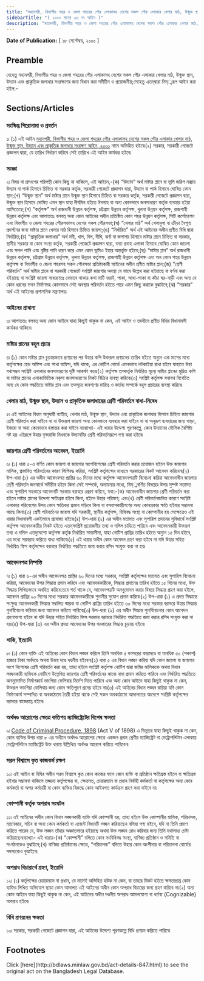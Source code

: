 ```yaml
---
title: "মহানগরী, বিভাগীয় শহর ও জেলা শহরের পৌর এলাকাসহ দেশের সকল পৌর এলাকার খেলার মাঠ, উন্মুক্ত স্থান, উদ্যান এবং প্রাকৃতিক জলাধার সংরক্ষণ আইন, ২০০০"
sidebarTitle: "( ২০০০ সনের ৩৬ নং আইন )"
description: "মহানগরী, বিভাগীয় শহর ও জেলা শহরের পৌর এলাকাসহ দেশের সকল পৌর এলাকার খেলার মাঠ, উন্মুক্ত স্থান, উদ্যান এবং প্রাকৃতিক জলাধার সংরক্ষণের জন্য প্রণীত আইন৷"
---
```


**Date of Publication:** [ ১৮ সেপ্টেম্বর, ২০০০ ]

## Preamble

যেহেতু মহানগরী, বিভাগীয় শহর ও জেলা শহরের পৌর এলাকাসহ দেশের সকল পৌর এলাকার খেলার মাঠ, উন্মুক্ত স্থান, উদ্যান এবং প্রাকৃতিক জলাধার সংরক্ষণের জন্য বিধান করা সমীচীন ও প্রয়োজনীয়;সেহেতু এতদ্‌দ্বারা নিম্্নরূপ আইন করা হইল:-

## Sections/Articles

### সংক্ষিপ্ত শিরোনামা ও প্রবর্তন

১৷ (১) এই আইন [মহানগরী, বিভাগীয় শহর ও জেলা শহরের পৌর এলাকাসহ দেশের সকল পৌর এলাকার খেলার মাঠ, উন্মুক্ত স্থান, উদ্যান এবং প্রাকৃতিক জলাধার সংরক্ষণ আইন, ২০০০](/laws/act-847 "মহানগরী, বিভাগীয় শহর ও জেলা শহরের পৌর এলাকাসহ দেশের সকল পৌর এলাকার খেলার মাঠ, উন্মুক্ত স্থান, উদ্যান এবং প্রাকৃতিক জলাধার সংরক্ষণ আইন, ২০০০") নামে অভিহিত হইবে৷(২) সরকার, সরকারী গেজেটে প্রজ্ঞাপন দ্বারা, যে তারিখ নির্ধারণ করিবে সেই তারিখে এই আইন কার্যকর হইবে৷

### সংজ্ঞা

২৷ বিষয় বা প্রসংগের পরিপন্থী কোন কিছু না থাকিলে, এই আইনে,-(ক) “উদ্যান” অর্থ মাষ্টার প্লানে বা ভূমি জরিপ নক্সায় উদ্যান বা পার্ক হিসাবে চিহ্নিত বা সরকার কর্তৃক, সরকারী গেজেটে প্রজ্ঞাপন দ্বারা, উদ্যান বা পার্ক হিসাবে ঘোষিত কোন স্থান;(খ) “উন্মুক্ত স্থান” অর্থ মাষ্টার প্লানে উন্মুক্ত স্থান হিসাবে চিহ্নিত বা সরকার কর্তৃক, সরকারী গেজেটে প্রজ্ঞাপন দ্বারা, উন্মুক্ত স্থান হিসাবে ঘোষিত এমন স্থান যাহা দীর্ঘদিন হইতে ঈদগাহ বা অন্য কোনভাবে জনসাধারণ কর্তৃক ব্যবহার হইয়া আসিতেছে;(গ) “কর্তৃপক্ষ” অর্থ রাজধানী উন্নয়ন কর্তৃপক্ষ, চট্টগ্রাম উন্নয়ন কর্তৃপক্ষ, খুলনা উন্নয়ন কর্তৃপক্ষ, রাজশাহী উন্নয়ন কর্তৃপক্ষ এবং আপাততঃ বলবত্ অন্য কোন আইনের অধীন প্রতিষ্ঠিত কোন শহর উন্নয়ন কর্তৃপক্ষ, সিটি কর্পোরেশন এবং বিভাগীয় ও জেলা শহরের পৌরসভাসহ দেশের সকল পৌরসভা;(ঘ) “খেলার মাঠ” অর্থ খেলাধুলা বা ক্রীড়া নৈপূণ্য প্রদর্শনের জন্য মাষ্টার প্লানে খেলার মাঠ হিসাবে চিহ্নিত জায়গা;(ঙ) “নির্ধারিত” অর্থ এই আইনের অধীন প্রণীত বিধি দ্বারা নির্ধারিত;(চ) “প্রাকৃতিক জলাধার” অর্থ নদী, খাল, বিল, দীঘি, ঝর্ণা বা জলাশয় হিসাবে মাষ্টার প্লানে চিহ্নিত বা সরকার, স্থানীয় সরকার বা কোন সংস্থা কর্তৃক, সরকারী গেজেটে প্রজ্ঞাপন দ্বারা, বন্যা প্রবাহ এলাকা হিসাবে ঘোষিত কোন জায়গা এবং সলল পানি এবং বৃষ্টির পানি ধারণ করে এমন কোন ভূমিও ইহার অন্তর্ভুক্ত হইবে;(ছ) “মাষ্টার প্লান” অর্থ রাজধানী উন্নয়ন কর্তৃপক্ষ, চট্টগ্রাম উন্নয়ন কর্তৃপক্ষ, খুলনা উন্নয়ন কর্তৃপক্ষ, রাজশাহী উন্নয়ন কর্তৃপক্ষ এবং অন কোন শহর উন্নয়ন কর্তৃপক্ষ বা বিভাগীয় ও জেলা শহরসহ সকল পৌরসভা প্রতিষ্ঠাকারী আইনের অধীন প্রণীত মাষ্টার প্লান;(জ) “শ্রেণী পরিবর্তন” অর্থ মাষ্টার প্লানে বা সরকারী গেজেটে সংশ্লিষ্ট জায়গার অবস্থা যে ভাবে উল্লেখ করা হইয়াছে বা বর্ণনা করা হইয়াছে বা সংশ্লিষ্ট জায়গা সাধারণতঃ যেভাবে থাকার কথা মাটি ভরাট, পাকা, আধা-পাকা বা কাঁচা ঘর-বাড়ী এবং অন্য যে কোন ধরনের ভবন নির্মাণসহ কোনভাবে সেই অবস্থার পরিবর্তন হইতে পারে এমন কিছু করাকে বুঝাইবে;(ঝ) “সরকার” অর্থ এই আইনের প্রশাসনিক মন্ত্রণালয়৷

### আইনের প্রাধান্য

৩৷ আপাততঃ বলবত্ অন্য কোন আইনে যাহা কিছুই থাকুক না কেন, এই আইন ও তদধীনে প্রণীত বিধির বিধানাবলী কার্যকর থাকিবে৷

### মাষ্টার প্লানের বহুল প্রচার

৪৷ (১) কোন মাষ্টার প্লান চূড়ান্তভাবে প্রণয়নের পর উহার কপি উক্তরূপ প্রণয়নের তারিখ হইতে অন্যুন এক মাসের মধ্যে কর্তৃপক্ষের হেড অফিস এবং শাখা অফিস, যদি থাকে, এর নোটিশ বোর্ডে এমনভাবে লটকাইয়া রাখা হইবে যাহাতে উহা যথাসম্ভব সংশ্লিষ্ট এলাকার জনসাধারণের দৃষ্টি আকর্ষণ করে৷(২) কর্তৃপক্ষ তত্কর্তৃক নির্ধারিত মূল্যে মাষ্টার প্লানের মুদ্রিত কপি বা মাষ্টার প্লানের এলাকাভিত্তিক নক্‌সা জনসাধারণের নিকট বিক্রির ব্যবস্থা করিবে৷(৩) সংশ্লিষ্ট কর্তৃপক্ষ যথাযথ বিবেচিত অন্য যে কোন পদ্ধতিতে মাষ্টার প্লান এবং তত্সূত্রে জনগণের দায়িত্ব ও কর্তব্য সম্পর্কে বহুল প্রচারের ব্যবস্থা করিবে৷

### খেলার মাঠ, উন্মুক্ত স্থান, উদ্যান ও প্রাকৃতিক জলাধারের শ্রেণী পরিবর্তনে বাধা-নিষেধ

৫৷ এই আইনের বিধান অনুযায়ী ব্যতীত, খেলার মাঠ, উন্মুক্ত স্থান, উদ্যান এবং প্রাকৃতিক জলাধার হিসাবে চিহ্নিত জায়গার শ্রেণী পরিবর্তন করা যাইবে না বা উক্তরূপ জায়গা অন্য কোনভাবে ব্যবহার করা যাইবে না বা অনুরূপ ব্যবহারের জন্য ভাড়া, ইজারা বা অন্য কোনভাবে হস্তান্তর করা যাইবে না৷ব্যাখ্যা- এই ধারার উদ্দেশ্য পূরণকল্পে, কোন উদ্যানের মৌলিক বৈশিষ্ট্য নষ্ট হয় এইরূপে উহার বৃক্ষরাজি নিধনকে উদ্যানটির শ্রেণী পরিবর্তনরূপে গণ্য করা হইবে৷

### জায়গার শ্রেণী পরিবর্তনের আবেদন, ইত্যাদি

৬৷ (১) ধারা ৫-এ বর্ণিত কোন জায়গা বা জায়গার অংশবিশেষের শ্রেণী পরিবর্তন করার প্রয়োজন হইলে উক্ত জায়গার মালিক, প্রস্তাবিত পরিবর্তনের কারণ লিপিবদ্ধ করিয়া, সংশ্লিষ্ট কর্তৃপক্ষের মাধ্যমে সরকারের নিকট আবেদন করিবেন৷(২) উপ-ধারা (১) এর অধীন আবেদনপত্র প্রাপ্তির ৬০ দিনের মধ্যে কর্তৃপক্ষ আবেদনপত্রটি বিবেচনা করিয়া আবেদনাধীন জায়গার শ্রেণী পরিবর্তন জনস্বার্থে সমীচীন হইবে কিনা সেই সম্পর্কে, অন্যান্যের মধ্যে, নিম্্নবর্ণিত বিষয়ের উপর সুষ্পষ্ট মতামত এবং সুপারিশ সহকারে আবেদনটি সরকার বরাবরে প্রেরণ করিবে, যথা:-(ক) আবেদনাধীন জায়গার শ্রেণী পরিবর্তন করা হইলে মাষ্টার প্লানের উদ্দেশ্য ক্ষতিগ্রস্ত হইবে কিনা, হইলে উহার পরিমাণ; এবং(খ) শ্রেণী পরিবর্তনজনিত কারণে সংশ্লিষ্ট এলাকার পরিবেশের উপর কোন ক্ষতিকর প্রভাব পড়িবে কিনা বা বসবাসকারীগণের অন্য কোনপ্রকার ক্ষতি হইবার সম্ভাবনা আছে কিনা৷(৩) শ্রেণী পরিবর্তনের জায়গা যদি সরকারী, স্থানীয় কর্তৃপক্ষ, বিধিবদ্ধ সংস্থা বা কোম্পানীর হয় সেক্ষেত্রেও এই ধারার বিধানাবলী একইভাবে প্রযোজ্য হইবে৷(৪) উপ-ধারা (২) এর অধীন মতামত এবং সুপারিশ প্রদানের সুবিধার্থে সংশ্লিষ্ট কর্তৃপক্ষ আবেদনকারীর নিকট হইতে এতদ্‌সংশ্লিষ্ট প্রয়োজনীয় তথ্য ও দলিল চাহিতে পারিবে এবং আবেদনকারী উক্তরূপ তথ্য ও দলিল এতদুদ্দেশ্যে কর্তৃপক্ষ কর্তৃক নির্ধারিত সময়সীমা, যাহা নোটিশ প্রাপ্তির তারিখ হইতে অন্যুন ১৫ দিন হইবে, এর মধ্যে সরবরাহ করিতে বাধ্য থাকিবে৷(৫) এই ধারার অধীন কোন আবেদন গ্রহণ করা হইবে না যদি উহার সহিত নির্ধারিত ফিস কর্তৃপক্ষের বরাবরে নির্ধারিত পদ্ধতিতে জমা করার রসিদ সংযুক্ত করা না হয়৷

### আবেদনপত্র নিষ্পত্তি

৭৷ (১) ধারা ৬-এর অধীন আবেদনপত্র প্রাপ্তির ৬০ দিনের মধ্যে সরকার, সংশ্লিষ্ট কর্তৃপক্ষের মতামত এবং সুপারিশ বিবেচনা করিয়া, আবেদনের উপর সিদ্ধান্ত প্রদান করিবে এবং আবেদনকারীকে, সিদ্ধান্ত প্রদানের তারিখ হইতে ১৫ দিনের মধ্যে, উক্ত সিদ্ধান্ত লিখিতভাবে অবহিত করিবে:তবে শর্ত থাকে যে, আবেদনপত্রটি অননুমোদন করার বিষয়ে সিদ্ধান্ত গ্রহণ করা হইলে, আবেদন প্রাপ্তির ৯০ দিনের মধ্যে সরকার আবেদনকারীকে শুনানীর সুযোগ প্রদান করিবে৷(২) উপ-ধারা (১) এ প্রদত্ত সিদ্ধান্তে সংক্ষুব্ধ আবেদনকারী সিদ্ধান্ত সম্বলিত স্মারক বা নোটিশ প্রাপ্তির তারিখ হইতে ৩০ দিনের মধ্যে সরকার বরাবরে উহার সিদ্ধান্ত পুনর্বিবেচনা করিবার জন্য আবেদন করিতে পারিবে৷(৩) উপ-ধারা (২) এর অধীন সিদ্ধান্ত পুনর্বিবেচনার কোন আবেদন গ্রহণযোগ্য হইবে না যদি উহার সহিত নির্ধারিত ফিস সরকার বরাবরে নির্ধারিত পদ্ধতিতে জমা করার রসিদ সংযুক্ত করা না হয়৷(৪) উপ-ধারা (৩) এর অধীন প্রদত্ত আবেদনের উপর সরকারের সিদ্ধান্ত চূড়ান্ত হইবে৷

### শাস্তি, ইত্যাদি

৮৷ (১) কোন ব্যক্তি এই আইনের কোন বিধান লঙ্ঘন করিলে তিনি অনধিক ৫ বত্সরের কারাদণ্ডে বা অনধিক ৫০ (পঞ্চাশ) হাজার টাকা অর্থদণ্ডে অথবা উভয় দণ্ডে দণ্ডনীয় হইবেন৷(২) ধারা ৫ এর বিধান লঙ্ঘন করিয়া যদি কোন জায়গা বা জায়গার অংশ বিশেষের শ্রেণী পরিবর্তন করা হয়, তাহা হইলে সংশ্লিষ্ট কর্তৃপক্ষ নোটিশ দ্বারা জমির মালিককে অথবা বিধান লঙ্ঘনকারী ব্যক্তিকে নোটিশে উল্লেখিত জায়গার শ্রেণী পরিবর্তনের কাজে বাধা প্রদান করিতে পারিবে এবং নির্ধারিত পদ্ধতিতে অননুমোদিত নির্মাণকার্য ভাংগিয়া ফেলিবার নির্দেশ দিতে পারিবে এবং অন্য কোন আইনে যাহা কিছুই থাকুক না কেন, উক্তরূপ ভাংগিয়া ফেলিবার জন্য কোন ক্ষতিপূরণ প্রদেয় হইবে না৷(৩) এই আইনের বিধান লঙ্ঘন করিয়া যদি কোন নির্মাণকার্য সম্পাদিত বা অবকাঠামো তৈরী হইয়া থাকে সেই সকল অবকাঠামো আদালতের আদেশে সংশ্লিষ্ট কর্তৃপক্ষের বরাবরে বাজেয়াপ্ত হইবে৷

### অর্থদণ্ড আরোপের ক্ষেত্রে কতিপয় ম্যাজিষ্ট্রেটের বিশেষ ক্ষমতা

৯৷ [Code of Criminal Procedure, 1898](/laws/act-75 "Code of Criminal Procedure, 1898") (Act V of 1898) এ ভিন্নতর যাহা কিছুই থাকুক না কেন, কোন ব্যক্তির উপর ধারা ৮ এর অধীনে অর্থদণ্ড আরোপের ক্ষেত্রে একজন প্রথম শ্রেণীর ম্যাজিষ্ট্রেট বা মেট্রোপলিটান এলাকায় মেট্রোপলিটান ম্যাজিষ্ট্রেট উক্ত ধারায় উল্লিখিত অর্থদণ্ড আরোপ করিতে পারিবেন৷

### সরল বিশ্বাসে কৃত কাজকর্ম রক্ষণ

১০৷ এই আইন বা বিধির অধীন সরল বিশ্বাসে কৃত কোন কাজের ফলে কোন ব্যক্তি বা প্রতিষ্ঠান ক্ষতিগ্রস্ত হইলে বা ক্ষতিগ্রস্ত হইবার সম্ভাবনা থাকিলে তজ্জন্য কর্তৃপক্ষের বা, ক্ষেত্রমত, চেয়ারম্যান বা প্রধান নির্বাহী কর্মকর্তা বা কর্তৃপক্ষের অন্য কোন কর্মকর্তা বা অপর কর্মচারী বা কোন ব্যক্তির বিরুদ্ধে কোন আইনগত কার্যক্রম গ্রহণ করা যাইবে না৷

### কোম্পানী কর্তৃক অপরাধ সংঘটন

১১৷ এই আইনের অধীন কোন বিধান লঙ্ঘনকারী ব্যক্তি যদি কোম্পানী হয়, তাহা হইলে উক্ত কোম্পানীর মালিক, পরিচালক, ম্যানেজার, সচিব বা অন্য কোন কর্মকর্তা বা এজেন্ট বিধানটি লঙ্ঘন করিয়াছেন বলিয়া গণ্য হইবে, যদি না তিনি প্রমাণ করিতে পারেন যে, উক্ত লঙ্ঘন তাঁহার অজ্ঞাতসারে হইয়াছে অথবা উক্ত লঙ্ঘন রোধ করিবার জন্য তিনি যথাসাধ্য চেষ্টা করিয়াছেন৷ব্যাখ্যা৷- এই ধারায়-(ক) “কোম্পানী” বলিতে কোন সংবিধিবদ্ধ সংস্থা, বাণিজ্য প্রতিষ্ঠান ও সমিতি বা সংগঠনকেও বুঝাইবে;(খ) বাণিজ্য প্রতিষ্ঠানের ক্ষেত্রে, “পরিচালক” বলিতে উহার কোন অংশীদার বা পরিচালনা বোর্ডের সদস্যকেও বুঝাইবে৷

### অপরাধ বিচারার্থে গ্রহণ, ইত্যাদি

১২৷ (১) কর্তৃপক্ষের চেয়ারম্যান বা প্রধান, যে নামেই অভিহিত হউক না কেন, বা তাহার নিকট হইতে ক্ষমতাপ্রাপ্ত কোন ব্যক্তির লিখিত অভিযোগ ছাড়া কোন আদালত এই আইনের অধীন কোন অপরাধ বিচারের জন্য গ্রহণ করিবে না৷(২) অন্য কোন আইনে যাহা কিছুই থাকুক না কেন, এই আইনের অধীন দণ্ডনীয় অপরাধ আমলযোগ্য বা ধর্তব্য (Cognizable) অপরাধ হইবে৷

### বিধি প্রণয়নের ক্ষমতা

১৩৷ সরকার, সরকারী গেজেটে প্রজ্ঞাপন দ্বারা, এই আইনের উদ্দেশ্য পূরণকল্পে বিধি প্রণয়ন করিতে পারিবে৷

## Footnotes

<Note>
  Click [here](http://bdlaws.minlaw.gov.bd/act-details-847.html) to see the original act on the Bangladesh Legal Database.
</Note>
